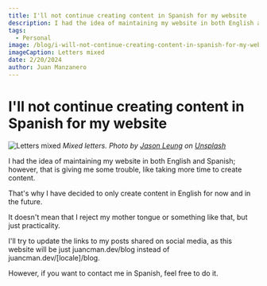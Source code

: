 ```yaml
---
title: I'll not continue creating content in Spanish for my website
description: I had the idea of maintaining my website in both English and Spanish; however...
tags:
  - Personal
image: /blog/i-will-not-continue-creating-content-in-spanish-for-my-website/banner.jpg
imageCaption: Letters mixed
date: 2/20/2024
author: Juan Manzanero
---
```


# I'll not continue creating content in Spanish for my website

![Letters mixed](/blog/i-will-not-continue-creating-content-in-spanish-for-my-website/banner.jpg)
_Mixed letters. Photo by [Jason Leung](https://unsplash.com/@ninjason?utm_content=creditCopyText&utm_medium=referral&utm_source=unsplash) on [Unsplash](https://unsplash.com/photos/red-alphabet-decors-0sBTrm726C8?utm_content=creditCopyText&utm_medium=referral&utm_source=unsplash)_

<PostData date='February 20, 2024' author='Juan Manzanero' />

I had the idea of maintaining my website in both English and Spanish; however, that is giving me some trouble, like taking more time to create content.

That's why I have decided to only create content in English for now and in the future.

It doesn't mean that I reject my mother tongue or something like that, but just practicality.

I'll try to update the links to my posts shared on social media, as this website will be just juancman.dev/blog instead of juancman.dev/[locale]/blog.

However, if you want to contact me in Spanish, feel free to do it.
